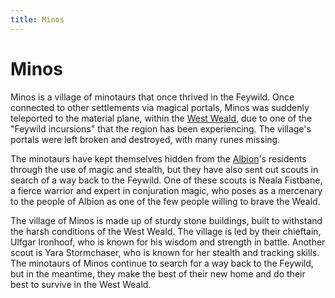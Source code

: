 ```yaml
---
title: Minos
---
```


# Minos

Minos is a village of minotaurs that once thrived in the Feywild. Once connected to other settlements via magical portals, Minos was suddenly teleported to the material plane, within the [West Weald](../), due to one of the "Feywild incursions" that the region has been experiencing. The village's portals were left broken and destroyed, with many runes missing.

The minotaurs have kept themselves hidden from the [Albion](../albion/)'s residents through the use of magic and stealth, but they have also sent out scouts in search of a way back to the Feywild. One of these scouts is Neala Fistbane, a fierce warrior and expert in conjuration magic, who poses as a mercenary to the people of Albion as one of the few people willing to brave the Weald.

The village of Minos is made up of sturdy stone buildings, built to withstand the harsh conditions of the West Weald. The village is led by their chieftain, Ulfgar Ironhoof, who is known for his wisdom and strength in battle. Another scout is Yara Stormchaser, who is known for her stealth and tracking skills. The minotaurs of Minos continue to search for a way back to the Feywild, but in the meantime, they make the best of their new home and do their best to survive in the West Weald.
